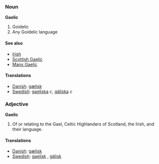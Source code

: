 ===Noun===
'''Gaelic'''

# Goidelic
# Any Goidelic language

====See also====
*[[Irish]]
*[[Scottish Gaelic]]
*[[Manx Gaelic]]

==== Translations ====
*[[Danish]]: [[gælisk]]
*[[Swedish]]: [[gaeliska]] ''c'', [[gäliska]] ''c''

===Adjective===
'''Gaelic'''

# Of or relating to the Gael, Celtic Highlanders of Scotland, the Irish, and their language.

==== Translations ====
*[[Danish]]: [[gælisk]]
*[[Swedish]]: [[gaelisk]] , [[gälisk]]